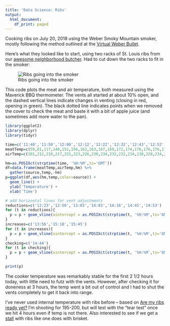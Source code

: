 ```yaml
---
title: 'Data Science: Ribs'
output:
  html_document:
    df_print: paged
---
```


Cooking ribs on July 20, 2018 using the Weber Smoky Mountain smoker, mostly following the method outlined at the [Virtual Weber Bullet](http://virtualweberbullet.com/rib2.html).  

Here's what they looked like to start, using two racks of St. Louis ribs from our [awesome neighborhood butcher](http://avedanos.com/). Had to cut down the two racks to fit in the smoker:

![Ribs going into the smoker](ribs_start.png)

This code plots the meat and air temperature, both measured using the Maverick BBQ thermometer.  The vents all started at about 10% open, and the dashed vertical lines indicate changes in venting (closing in red, opening in green). The black dotted line indicates points when we removed the cover to check the meat and baste it with a bit of apple juice (and sometimes add more water to the pan).

```r
library(ggplot2)
library(dplyr)
library(tidyr)

time=c('11:40','11:50','12:00','12:12','12:22','12:32','12:43','12:52','13:03','13:14','13:24','13:36','13:51','13:57','14:03','14:15','14:29','14:41',"14:52","14:54",'15:00','15:06','15:11','15:18','15:29','15:41','15:45','15:58')
meatTemp=c(59,81,117,140,151,156,162,163,167,169,172,174,176,176,176,178,178,180,176,174,172,172,171,171,171,172,172,174)
airTemp=c(201,212,210,217,221,223,226,230,234,232,232,234,230,228,234,237,232,241,252,279,265,259,252,239,243,253,226,253)

hm=as.POSIXct(strptime(time, '%H:%M',tz='GMT')) 
df=data.frame(meatTemp,airTemp,hm) %>%
  gather(source,temp,-hm)
p=ggplot(df,aes(hm,temp,color=source)) + 
  geom_line() + 
  ylab('Temperature') +
  xlab('Time') 

# add horizontal lines for vent adjustments
reductions=c('12:23','12:50','13:03','14:03','14:16','14:45','14:53')
for (t in reductions){
  p = p + geom_vline(xintercept = as.POSIXct(strptime(t, '%H:%M',tz='GMT')) ,linetype='dashed',size=0.5,color='red')
}
increases=c('13:56','15:10','15:45')
for (t in increases){
  p = p + geom_vline(xintercept = as.POSIXct(strptime(t, '%H:%M',tz='GMT')) ,linetype='dashed',size=0.5,color='green')
}
checking=c('14:44')
for (t in checking){
  p = p + geom_vline(xintercept = as.POSIXct(strptime(t, '%H:%M',tz='GMT')) ,linetype='dotted',size=0.5,color='black')
}

print(p) 

```

The cooker temperature was remarkably stable for the first 2 1/2 hours today, with little need to futz with the vents.  However, after checking it for doneness at 3 hours, the temp went a bit out of control and I had to shut the vents completely to get it back into range.

I've never used internal temperature with ribs before -- based on [Are my ribs ready yet?](https://amazingribs.com/tested-recipes/pork-ribs-recipes/are-my-ribs-ready-yet) I'm shooting for 195-200, but will test with the "tear test" once we hit 4 hours even if temp is not there.  Also interested to see if we get a [stall](https://amazingribs.com/more-technique-and-science/more-cooking-science/understanding-and-beating-barbecue-stall-bane-all) with ribs like one does with brisket.  
